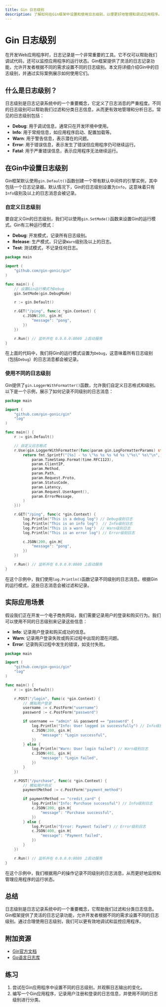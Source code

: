 ```yaml
---
title: Gin 日志级别
description: 了解如何在Gin框架中设置和使用日志级别，以便更好地管理和调试应用程序。
---
```


# Gin 日志级别

在开发Web应用程序时，日志记录是一个非常重要的工具。它不仅可以帮助我们调试代码，还可以监控应用程序的运行状态。Gin框架提供了灵活的日志记录功能，允许开发者根据不同的需求设置不同的日志级别。本文将详细介绍Gin中的日志级别，并通过实际案例展示如何使用它们。

## 什么是日志级别？

日志级别是日志记录系统中的一个重要概念，它定义了日志消息的严重程度。不同的日志级别可以帮助我们过滤和分类日志信息，从而更有效地管理和分析日志。常见的日志级别包括：

- **Debug**: 用于调试信息，通常只在开发环境中使用。
- **Info**: 用于常规信息，如应用程序启动、配置加载等。
- **Warn**: 用于警告信息，表示潜在的问题。
- **Error**: 用于错误信息，表示发生了错误但应用程序仍可继续运行。
- **Fatal**: 用于严重错误信息，表示应用程序无法继续运行。

## 在Gin中设置日志级别

Gin框架默认使用`gin.Default()`函数创建一个带有默认中间件的引擎实例，其中包括一个日志记录器。默认情况下，Gin的日志级别设置为`Info`，这意味着只有`Info`级别及以上的日志消息会被记录。

### 自定义日志级别

要自定义Gin的日志级别，我们可以使用`gin.SetMode()`函数来设置Gin的运行模式。Gin有三种运行模式：

- **Debug**: 开发模式，记录所有日志级别。
- **Release**: 生产模式，只记录`Warn`级别及以上的日志。
- **Test**: 测试模式，不记录任何日志。

```go
package main

import (
    "github.com/gin-gonic/gin"
)

func main() {
    // 设置Gin运行模式为Debug
    gin.SetMode(gin.DebugMode)

    r := gin.Default()

    r.GET("/ping", func(c *gin.Context) {
        c.JSON(200, gin.H{
            "message": "pong",
        })
    })

    r.Run() // 监听并在 0.0.0.0:8080 上启动服务
}
```

在上面的代码中，我们将Gin的运行模式设置为`Debug`，这意味着所有日志级别（包括`Debug`）的日志消息都会被记录。

### 使用不同的日志级别

Gin提供了`gin.LoggerWithFormatter()`函数，允许我们自定义日志格式和级别。以下是一个示例，展示了如何记录不同级别的日志消息：

```go
package main

import (
    "github.com/gin-gonic/gin"
    "log"
)

func main() {
    r := gin.Default()

    // 自定义日志格式
    r.Use(gin.LoggerWithFormatter(func(param gin.LogFormatterParams) string {
        return fmt.Sprintf("[%s] - %s \"%s %s %s %d %s \"%s\" %s\"\n",
            param.TimeStamp.Format(time.RFC1123),
            param.ClientIP,
            param.Method,
            param.Path,
            param.Request.Proto,
            param.StatusCode,
            param.Latency,
            param.Request.UserAgent(),
            param.ErrorMessage,
        )
    }))

    r.GET("/ping", func(c *gin.Context) {
        log.Println("This is a debug log") // Debug级别日志
        log.Println("This is an info log")  // Info级别日志
        log.Println("This is a warn log")  // Warn级别日志
        log.Println("This is an error log") // Error级别日志

        c.JSON(200, gin.H{
            "message": "pong",
        })
    })

    r.Run() // 监听并在 0.0.0.0:8080 上启动服务
}
```

在这个示例中，我们使用`log.Println()`函数记录不同级别的日志消息。根据Gin的运行模式，这些日志消息会被过滤和记录。

## 实际应用场景

假设我们正在开发一个电子商务网站，我们需要记录用户的登录和购买行为。我们可以使用不同的日志级别来记录这些信息：

- **Info**: 记录用户登录和购买成功的信息。
- **Warn**: 记录用户登录失败或购买过程中出现的潜在问题。
- **Error**: 记录购买过程中发生的错误，如支付失败。

```go
package main

import (
    "github.com/gin-gonic/gin"
    "log"
)

func main() {
    r := gin.Default()

    r.POST("/login", func(c *gin.Context) {
        // 模拟用户登录
        username := c.PostForm("username")
        password := c.PostForm("password")

        if username == "admin" && password == "password" {
            log.Println("Info: User logged in successfully") // Info级别日志
            c.JSON(200, gin.H{
                "message": "Login successful",
            })
        } else {
            log.Println("Warn: User login failed") // Warn级别日志
            c.JSON(401, gin.H{
                "message": "Login failed",
            })
        }
    })

    r.POST("/purchase", func(c *gin.Context) {
        // 模拟用户购买
        paymentMethod := c.PostForm("payment_method")

        if paymentMethod == "credit_card" {
            log.Println("Info: Purchase successful") // Info级别日志
            c.JSON(200, gin.H{
                "message": "Purchase successful",
            })
        } else {
            log.Println("Error: Payment failed") // Error级别日志
            c.JSON(400, gin.H{
                "message": "Payment failed",
            })
        }
    })

    r.Run() // 监听并在 0.0.0.0:8080 上启动服务
}
```

在这个示例中，我们根据用户的操作记录不同级别的日志消息，从而更好地监控和管理应用程序的运行状态。

## 总结

日志级别是日志记录系统中的一个重要概念，它帮助我们过滤和分类日志信息。Gin框架提供了灵活的日志记录功能，允许开发者根据不同的需求设置不同的日志级别。通过合理使用日志级别，我们可以更有效地调试和监控应用程序。

## 附加资源

- [Gin官方文档](https://gin-gonic.com/docs/)
- [Go语言日志库](https://golang.org/pkg/log/)

## 练习

1. 尝试在Gin应用程序中设置不同的日志级别，并观察日志输出的变化。
2. 编写一个Gin应用程序，记录用户注册和登录的日志信息，并使用不同的日志级别进行分类。